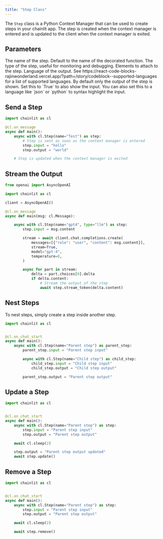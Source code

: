 ```yaml
---
title: "Step Class"
---
```


The `Step` class is a Python Context Manager that can be used to create steps in your chainlit app. The step is created when the context manager is entered and is updated to the client when the context manager is exited.

## Parameters

<ParamField path="name" type="str" optional>
  The name of the step. Default to the name of the decorated function.
</ParamField>
<ParamField path="type" type="Enum" default="undefined" optional>
  The type of the step, useful for monitoring and debugging.
</ParamField>
<ParamField path="elements" type="List[Element]" optional>
  Elements to attach to the step.
</ParamField>
<ParamField path="language" type="str" optional>
  Language of the output. See
  https://react-code-blocks-rajinwonderland.vercel.app/?path=/story/codeblock--supported-languages
  for a list of supported languages.
</ParamField>
<ParamField path="show_input" type="Union[bool, str]" default="False" optional>
  By default only the output of the step is shown. Set this to `True` to also
  show the input. You can also set this to a language like `json` or `python` to
  syntax highlight the input.
</ParamField>

## Send a Step

```python
import chainlit as cl

@cl.on_message
async def main():
    async with cl.Step(name="Test") as step:
        # Step is sent as soon as the context manager is entered
        step.input = "hello"
        step.output = "world"

    # Step is updated when the context manager is exited
```

## Stream the Output

```python
from openai import AsyncOpenAI

import chainlit as cl

client = AsyncOpenAI()

@cl.on_message
async def main(msg: cl.Message):

    async with cl.Step(name="gpt4", type="llm") as step:
        step.input = msg.content

        stream = await client.chat.completions.create(
            messages=[{"role": "user", "content": msg.content}],
            stream=True,
            model="gpt-4",
            temperature=0,
        )

        async for part in stream:
            delta = part.choices[0].delta
            if delta.content:
                # Stream the output of the step
                await step.stream_token(delta.content)
```

## Nest Steps

To nest steps, simply create a step inside another step.

```python
import chainlit as cl


@cl.on_chat_start
async def main():
    async with cl.Step(name="Parent step") as parent_step:
        parent_step.input = "Parent step input"

        async with cl.Step(name="Child step") as child_step:
            child_step.input = "Child step input"
            child_step.output = "Child step output"

        parent_step.output = "Parent step output"
```

## Update a Step

```python
import chainlit as cl


@cl.on_chat_start
async def main():
    async with cl.Step(name="Parent step") as step:
        step.input = "Parent step input"
        step.output = "Parent step output"

    await cl.sleep(2)

    step.output = "Parent step output updated"
    await step.update()
```

## Remove a Step

```python
import chainlit as cl


@cl.on_chat_start
async def main():
    async with cl.Step(name="Parent step") as step:
        step.input = "Parent step input"
        step.output = "Parent step output"

    await cl.sleep(2)

    await step.remove()
```
